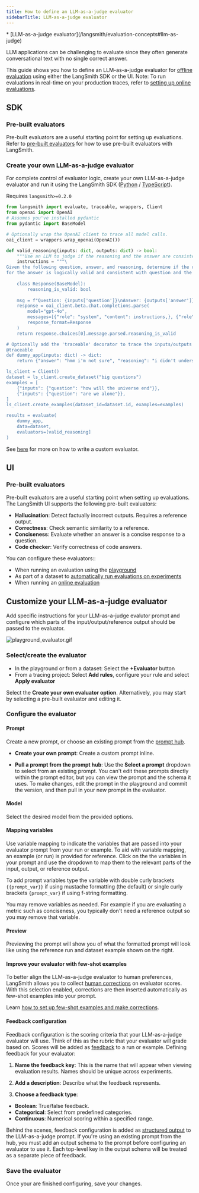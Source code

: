 ```yaml
---
title: How to define an LLM-as-a-judge evaluator
sidebarTitle: LLM-as-a-judge evaluator
---
```


<Info>
  * [LLM-as-a-judge evaluator](/langsmith/evaluation-concepts#llm-as-judge)
</Info>

LLM applications can be challenging to evaluate since they often generate conversational text with no single correct answer.

This guide shows you how to define an LLM-as-a-judge evaluator for [offline evaluation](/langsmith/evaluation-concepts#offline-evaluation) using either the LangSmith SDK or the UI. Note: To run evaluations in real-time on your production traces, refer to [setting up online evaluations](/langsmith/online-evaluations#configure-llm-as-judge-evaluators).

## SDK

### Pre-built evaluators

Pre-built evaluators are a useful starting point for setting up evaluations. Refer to [pre-built evaluators](/langsmith/prebuilt-evaluators) for how to use pre-built evaluators with LangSmith.

### Create your own LLM-as-a-judge evaluator

For complete control of evaluator logic, create your own LLM-as-a-judge evaluator and run it using the LangSmith SDK ([Python](https://docs.smith.langchain.com/reference/python/reference) / [TypeScript](https://docs.smith.langchain.com/reference/js)).

Requires `langsmith>=0.2.0`

```python
from langsmith import evaluate, traceable, wrappers, Client
from openai import OpenAI
# Assumes you've installed pydantic
from pydantic import BaseModel

# Optionally wrap the OpenAI client to trace all model calls.
oai_client = wrappers.wrap_openai(OpenAI())

def valid_reasoning(inputs: dict, outputs: dict) -> bool:
    """Use an LLM to judge if the reasoning and the answer are consistent."""
    instructions = """\
Given the following question, answer, and reasoning, determine if the reasoning \
for the answer is logically valid and consistent with question and the answer.\"""
    
    class Response(BaseModel):
        reasoning_is_valid: bool
    
    msg = f"Question: {inputs['question']}\nAnswer: {outputs['answer']}\nReasoning: {outputs['reasoning']}"
    response = oai_client.beta.chat.completions.parse(
        model="gpt-4o",
        messages=[{"role": "system", "content": instructions,}, {"role": "user", "content": msg}],
        response_format=Response
    )
    return response.choices[0].message.parsed.reasoning_is_valid

# Optionally add the 'traceable' decorator to trace the inputs/outputs of this function.
@traceable
def dummy_app(inputs: dict) -> dict:
    return {"answer": "hmm i'm not sure", "reasoning": "i didn't understand the question"}

ls_client = Client()
dataset = ls_client.create_dataset("big questions")
examples = [
    {"inputs": {"question": "how will the universe end"}},
    {"inputs": {"question": "are we alone"}},
]
ls_client.create_examples(dataset_id=dataset.id, examples=examples)

results = evaluate(
    dummy_app,
    data=dataset,
    evaluators=[valid_reasoning]
)
```

See [here](/langsmith/code-evaluator) for more on how to write a custom evaluator.

## UI

### Pre-built evaluators

Pre-built evaluators are a useful starting point when setting up evaluations. The LangSmith UI supports the following pre-built evaluators:

* **Hallucination**: Detect factually incorrect outputs. Requires a reference output.
* **Correctness**: Check semantic similarity to a reference.
* **Conciseness**: Evaluate whether an answer is a concise response to a question.
* **Code checker**: Verify correctness of code answers.

You can configure these evaluators::

* When running an evaluation using the [playground](/langsmith/observability-concepts#prompt-playground)
* As part of a dataset to [automatically run evaluations on experiments](/langsmith/bind-evaluator-to-dataset)
* When running an [online evaluation](/langsmith/online-evaluations#configure-llm-as-judge-evaluators)

## Customize your LLM-as-a-judge evaluator

Add specific instructions for your LLM-as-a-judge evalutor prompt and configure which parts of the input/output/reference output should be passed to the evaluator.

![playground_evaluator.gif](/langsmith/images/playground-evaluator.gif)

### Select/create the evaluator

* In the playground or from a dataset: Select the **+Evaluator** button
* From a tracing project: Select **Add rules**, configure your rule and select **Apply evaluator**

Select the **Create your own evaluator option**. Alternatively, you may start by selecting a pre-built evaluator and editing it.

### Configure the evaluator

#### Prompt

Create a new prompt, or choose an existing prompt from the [prompt hub](/langsmith/prompt-engineering-quickstart).

* **Create your own prompt**: Create a custom prompt inline.

* **Pull a prompt from the prompt hub**: Use the **Select a prompt** dropdown to select from an existing prompt. You can't edit these prompts directly within the prompt editor, but you can view the prompt and the schema it uses. To make changes, edit the prompt in the playground and commit the version, and then pull in your new prompt in the evaluator.

#### Model

Select the desired model from the provided options.

#### Mapping variables

Use variable mapping to indicate the variables that are passed into your evaluator prompt from your run or example. To aid with variable mapping, an example (or run) is provided for reference. Click on the the variables in your prompt and use the dropdown to map them to the relevant parts of the input, output, or reference output.

To add prompt variables type the variable with double curly brackets `{{prompt_var}}` if using mustache formatting (the default) or single curly brackets `{prompt_var}` if using f-string formatting.

You may remove variables as needed. For example if you are evaluating a metric such as conciseness, you typically don't need a reference output so you may remove that variable.

#### Preview

Previewing the prompt will show you of what the formatted prompt will look like using the reference run and dataset example shown on the right.

#### Improve your evaluator with few-shot examples

To better align the LLM-as-a-judge evaluator to human preferences, LangSmith allows you to collect [human corrections](/langsmith/create-few-shot-evaluators#make-corrections) on evaluator scores. With this selection enabled, corrections are then inserted automatically as few-shot examples into your prompt.

Learn [how to set up few-shot examples and make corrections](/langsmith/create-few-shot-evaluators).

#### Feedback configuration

Feedback configuration is the scoring criteria that your LLM-as-a-judge evaluator will use. Think of this as the rubric that your evaluator will grade based on. Scores will be added as [feedback](/langsmith/observability-concepts#feedback) to a run or example. Defining feedback for your evaluator:

1. **Name the feedback key**: This is the name that will appear when viewing evaluation results. Names should be unique across experiments.

2. **Add a description**: Describe what the feedback represents.

3. **Choose a feedback type**:

* **Boolean**: True/false feedback.
* **Categorical**: Select from predefined categories.
* **Continuous**: Numerical scoring within a specified range.

Behind the scenes, feedback configuration is added as [structured output](https://python.langchain.com/docs/concepts/structured_outputs/) to the LLM-as-a-judge prompt. If you're using an existing prompt from the hub, you must add an output schema to the prompt before configuring an evaluator to use it. Each top-level key in the output schema will be treated as a separate piece of feedback.

### Save the evaluator

Once your are finished configuring, save your changes.
